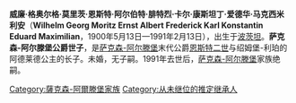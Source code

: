 {{multiple issues|
{{expand|time=2015-01-13T10:33:37+00:00}}
{{unreferenced|time=2015-01-13T10:33:37+00:00}}
}}
{{Infobox noble
| name        = 格奧爾格·莫里茨
| image       = Ernst II family.jpg
| caption     = 格奥尔格·莫里茨与父母家人
| succession  = 萨克森-阿尔滕堡家族首领
| reign       = 1955年3月22日 — 1991年2月13日
| reign-type  = 在位
| predecessor = [[恩斯特二世_(薩克森-阿爾滕堡)|恩斯特二世]]
| birth_date  = {{birth date|1900|5|13|df=y}}
| birth_place = [[普鲁士王国|普鲁士王国]][[波茨坦|波茨坦]]
| death_date  = {{death date and age|1991|2|13|1900|5|13|df=y}}
| death_place = 德國[[伦茨堡_(德国)|伦茨堡]]
| noble family= [[韋廷王朝|韋廷王朝]]恩斯特系
| father      = [[恩斯特二世_(薩克森-阿爾滕堡)|恩斯特二世]]
| mother      = [[紹姆堡-利珀的阿德海德_(1875-1971)|绍姆堡-利珀的阿德海德]]
}}

'''威廉·格奥尔格·莫里茨·恩斯特·阿尔伯特·腓特烈·卡尔·康斯坦丁·爱德华·马克西米利安'''（'''Wilhelm Georg Moritz Ernst Albert Frederick Karl Konstantin Eduard Maximilian'''，1900年5月13日—1991年2月13日），出生于[[波茨坦|波茨坦]]。'''萨克森-阿尔滕堡公爵世子'''，是[[萨克森-阿尔滕堡|萨克森-阿尔滕堡]]末代公爵[[恩斯特二世_(薩克森-阿爾滕堡)|恩斯特二世]]与绍姆堡-利珀的阿德莱德公主的长子。未婚，无子嗣。1991年去世后，[[萨克森-阿尔滕堡|萨克森-阿尔滕堡]]家族绝嗣。

{{s-start}}
{{s-hou|[[韋廷王朝|韋廷王朝]]|1900年|5月13日|1991年|2月13日|}}
{{S-pre}}
{{s-bef|before=[[恩斯特二世_(薩克森-阿爾滕堡)|恩斯特二世]]}}
{{s-tul|title=[[薩克森統治者列表|薩克森-阿爾滕堡公爵]]|years=1955年–1991年|reason=[[德國十一月革命|公國於1918年被廢除]]}}
{{s-non|reason=斷絕}}
{{s-end}}


[[Category:薩克森-阿爾滕堡家族|Category:薩克森-阿爾滕堡家族]]
[[Category:从未继位的推定继承人|Category:从未继位的推定继承人]]